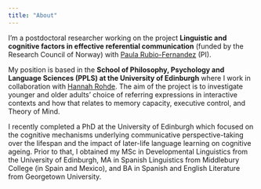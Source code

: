 ```yaml
---
title: "About"
---
```


I'm a postdoctoral researcher working on the project  **Linguistic and cognitive factors in effective referential communication** (funded by the Research Council of Norway) with [Paula Rubio-Fernandez](https://www.hf.uio.no/ifikk/english/people/aca/philosophy/temporary/paulorf/ "Paula's page") (PI).  

My position is based in the **School of Philosophy, Psychology and Language Sciences (PPLS) at the University of Edinburgh** where I work in collaboration with [Hannah Rohde](http://www.lel.ed.ac.uk/~hrohde// "Hannah's page"). The aim of the project is to investigate younger and older adults' choice of referring expressions in interactive contexts and how that relates to memory capacity, executive control, and Theory of Mind. 

I recently completed a PhD at the University of Edinburgh which focused on the cognitive mechanisms underlying communicative perspective-taking over the lifespan and the impact of later-life language learning on cognitive ageing. Prior to that, I obtained my MSc in Developmental Linguistics from the University of Edinburgh, MA in Spanish Linguistics from Middlebury College (in Spain and Mexico), and BA in Spanish and English Literature from Georgetown University. 